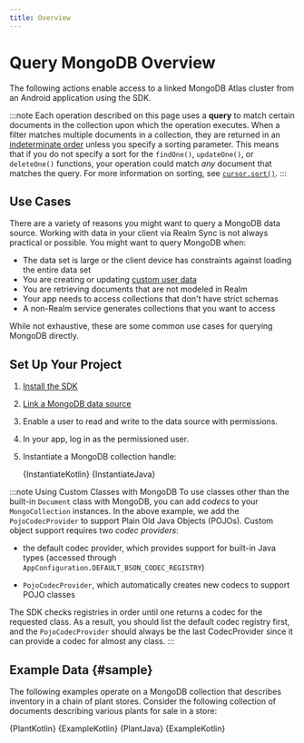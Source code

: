 ```yaml
---
title: Overview
---
```

# Query MongoDB Overview

The following actions enable access to a linked MongoDB Atlas cluster
from an Android application using the SDK.

:::note
Each operation described on this page uses a **query** to
match certain documents in the collection upon which the operation
executes. When a filter matches multiple documents in a collection,
they are returned in an [indeterminate order](https://docs.mongodb.com/manual/reference/method/cursor.sort/#return-in-natural-order)
unless you specify a sorting parameter. This means that if you do not specify
a sort for the `findOne()`, `updateOne()`, or `deleteOne()`
functions, your operation could match *any* document that matches the
query. For more information on sorting, see
[`cursor.sort()`](https://docs.mongodb.com/manual/reference/method/cursor.sort/).
:::

## Use Cases

There are a variety of reasons you might want to query a MongoDB data source. 
Working with data in your client via Realm Sync is not always practical or 
possible. You might want to query MongoDB when:

- The data set is large or the client device has constraints against loading 
  the entire data set
- You are creating or updating [custom user data](/sdk/java/app-services/users/custom-user-data)
- You are retrieving documents that are not modeled in Realm
- Your app needs to access collections that don't have strict schemas
- A non-Realm service generates collections that you want to access

While not exhaustive, these are some common use cases for querying MongoDB 
directly.

## Set Up Your Project

1. [Install the SDK](/sdk/java/install)
1. [Link a MongoDB data source](https://docs.mongodb.com/realm/mongodb/link-a-data-source/)
1. Enable a user to read and write to the data source with permissions.
1. In your app, log in as the permissioned user.
1. Instantiate a MongoDB collection handle:

   <Tabs groupId="java-sdk-languages">
       <TabItem value="kotlin" label="Kotlin">
           <CodeBlock language="kotlin">{InstantiateKotlin}</CodeBlock>
       </TabItem>
       <TabItem value="java" label="Java">
           <CodeBlock language="java">{InstantiateJava}</CodeBlock>
       </TabItem>
   </Tabs>

:::note Using Custom Classes with MongoDB
To use classes other than the built-in `Document` class with
MongoDB, you can add *codecs* to your `MongoCollection` instances.
In the above example, we add the `PojoCodecProvider` to support
Plain Old Java Objects (POJOs). Custom object support requires two
*codec providers*:

- the default codec provider, which provides support for built-in
  Java types (accessed through `AppConfiguration.DEFAULT_BSON_CODEC_REGISTRY`)

- `PojoCodecProvider`, which automatically creates new codecs to
  support POJO classes

The SDK checks registries in order until one returns a codec for
the requested class. As a result, you should list the default codec
registry first, and the `PojoCodecProvider` should always be the
last CodecProvider since it can provide a codec for almost any
class.
:::


## Example Data {#sample}

The following examples operate on a MongoDB collection that describes
inventory in a chain of plant stores. Consider the following collection
of documents describing various plants for sale in a store:

<Tabs groupId="java-sdk-languages">
    <TabItem value="kotlin" label="Kotlin">
        <CodeBlock title="Plant.kt" language="kotlin">{PlantKotlin}</CodeBlock>
        <CodeBlock title="Plant.kt" language="kotlin">{ExampleKotlin}</CodeBlock>
    </TabItem>
    <TabItem value="java" label="Java">
        <CodeBlock title="Plant.java" language="java">{PlantJava}</CodeBlock>
        <CodeBlock title="Plant.kt" language="kotlin">{ExampleKotlin}</CodeBlock>
    </TabItem>
</Tabs>
